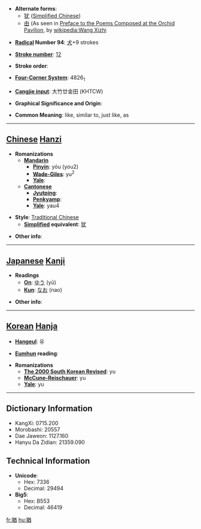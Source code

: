 * '''Alternate forms''':
**[[犹]] ([[Simplified Chinese]])
**[[由]] (As seen in [[Preface to the Poems Composed at the Orchid Pavilion]], by [[wikipedia:Wang Xizhi]]

* '''[[Wiktionary:Chinese radical index| Radical]] Number 94''': [[Wiktionary:Chinese radical index 犬|犬]]+9 strokes

* '''[[Wiktionary:Chinese total strokes index|Stroke number]]''': [[Wiktionary:Chinese total strokes index 12|12]]

* '''Stroke order''': 

* '''[[Wiktionary:Chinese four corner index|Four-Corner System]]''': 4826<sub>1</sub>

* '''[[Wiktionary:Chinese Cangjie index|Cangjie input]]''': 大竹廿金田 (KHTCW)

* '''Graphical Significance and Origin''': 

* '''Common Meaning''': like, similar to, just like, as

----

== [[Chinese]] [[Hanzi]] ==

* '''Romanizations'''
** '''[[Mandarin]]'''
*** '''[[Pinyin]]''': yóu (you2)
*** '''[[Wade-Giles]]''': yu<sup>2</sup>
*** '''[[Yale]]''': 
** '''[[Cantonese]]'''
*** '''[[Jyutping]]''':
*** '''[[Penkyamp]]''': 
*** '''[[Yale]]''': yau4

* '''Style''': [[Traditional Chinese]] 
** '''[[Simplified Chinese|Simplified]] equivalent''': [[犹]]

* '''Other info''': 

----

== [[Japanese]] [[Kanji]] ==

* '''Readings'''
** '''[[On]]''': [[ゆう]] (yū)
** '''[[Kun]]''': [[なお]] (nao)

* '''Other info''':  

----

== [[Korean]] [[Hanja]] ==

* '''[[Hangeul]]''': 유

* '''[[Eumhun]] reading''': 

* '''Romanizations'''
** '''[[The 2000 South Korean Revised Romanization|The 2000 South Korean Revised]]''': yu
** '''[[McCune-Reischauer]]''': yu
** '''[[Yale]]''': yu

----

== Dictionary Information ==

* KangXi: 0715.200
* Morobashi: 20557
* Dae Jaweon: 1127.160
* Hanyu Da Zidian: 21359.090

== Technical Information ==

* '''Unicode''':
** Hex: 7336
** Decimal: 29494
* '''Big5''':
** Hex: B553
** Decimal: 46419

[[fr:猶]]
[[hu:猶]]
